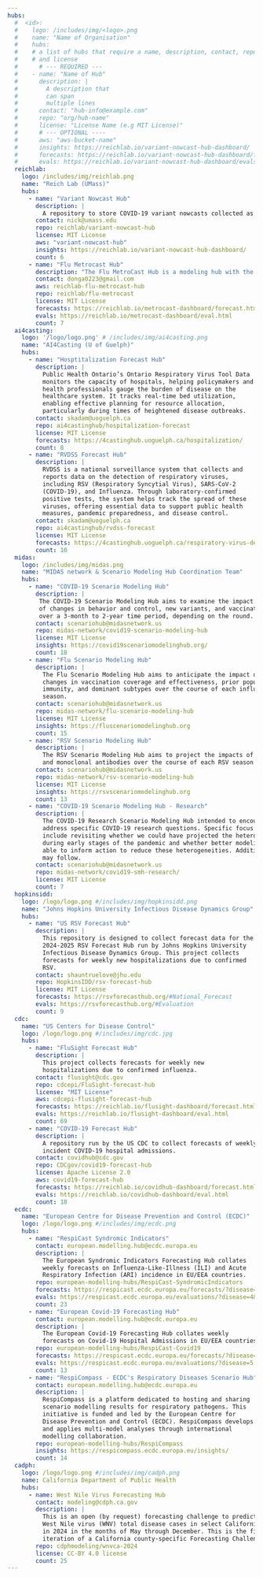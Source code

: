 ```yaml
---
hubs:
  #  <id>:
  #    logo: /includes/img/<logo>.png
  #    name: "Name of Organisation"
  #    hubs:
  #    # a list of hubs that require a name, description, contact, repo,
  #    # and license
  #      # --- REQUIRED ---
  #    - name: "Name of Hub"
  #      description: |
  #        A description that
  #        can span
  #        multiple lines
  #      contact: "hub-info@example.com"
  #      repo: "org/hub-name"
  #      license: "License Name (e.g MIT License)"
  #      # --- OPTIONAL ----
  #      aws: "aws-bucket-name"
  #      insights: https://reichlab.io/variant-nowcast-hub-dashboard/
  #      forecasts: https://reichlab.io/variant-nowcast-hub-dashboard/forecasts.html
  #      evals: https://reichlab.io/variant-nowcast-hub-dashboard/evals.html
  reichlab:
    logo: /includes/img/reichlab.png
    name: "Reich Lab (UMass)"
    hubs:
      - name: "Variant Nowcast Hub"
        description: |
          A repository to store COVID-19 variant nowcasts collected as a modeling hub.
        contact: nick@umass.edu
        repo: reichlab/variant-nowcast-hub
        license: MIT License
        aws: "variant-nowcast-hub"
        insights: https://reichlab.io/variant-nowcast-hub-dashboard/
        count: 6
      - name: "Flu Metrocast Hub"
        description: "The Flu MetroCast Hub is a modeling hub with the goal of\ncollecting city- and county-level forecasts of influenza\nactivity. The hub is led by the epiENGAGE team from UT-Austin\nand UMass-Amherst, as a part of the CDC Insight Net program. \n"
        contact: donga0223@gmail.com
        aws: reichlab-flu-metrocast-hub
        repo: reichlab/flu-metrocast
        license: MIT License
        forecasts: https://reichlab.io/metrocast-dashboard/forecast.html
        evals: https://reichlab.io/metrocast-dashboard/eval.html
        count: 7
  ai4casting:
    logo: '/logo/logo.png' # /includes/img/ai4casting.png
    name: "AI4Casting (U of Guelph)"
    hubs:
      - name: "Hosptitalization Forecast Hub"
        description: |
          Public Health Ontario’s Ontario Respiratory Virus Tool Data
          monitors the capacity of hospitals, helping policymakers and
          health professionals gauge the burden of disease on the
          healthcare system. It tracks real-time bed utilization,
          enabling effective planning for resource allocation,
          particularly during times of heightened disease outbreaks.
        contact: skadam@uoguelph.ca
        repo: ai4castinghub/hospitalization-forecast
        license: MIT License
        forecasts: https://4castinghub.uoguelph.ca/hospitalization/
        count: 8
      - name: "RVDSS Forecast Hub"
        description: |
          RVDSS is a national surveillance system that collects and
          reports data on the detection of respiratory viruses,
          including RSV (Respiratory Syncytial Virus), SARS-CoV-2
          (COVID-19), and Influenza. Through laboratory-confirmed
          positive tests, the system helps track the spread of these
          viruses, offering essential data to support public health
          measures, pandemic preparedness, and disease control.
        contact: skadam@uoguelph.ca
        repo: ai4castinghub/rvdss-forecast
        license: MIT License
        forecasts: https://4castinghub.uoguelph.ca/respiratory-virus-detections/
        count: 10
  midas:
    logo: /includes/img/midas.png
    name: "MIDAS network & Scenario Modeling Hub Coordination Team"
    hubs:
      - name: "COVID-19 Scenario Modeling Hub"
        description: |
         The COVID-19 Scenario Modeling Hub aims to examine the impact 
         of changes in behavior and control, new variants, and vaccination 
         over a 3-month to 2-year time period, depending on the round. 
        contact: scenariohub@midasnetwork.us
        repo: midas-network/covid19-scenario-modeling-hub
        license: MIT License
        insights: https://covid19scenariomodelinghub.org/
        count: 18
      - name: "Flu Scenario Modeling Hub"
        description: |
          The Flu Scenario Modeling Hub aims to anticipate the impact of 
          changes in vaccination coverage and effectiveness, prior population 
          immunity, and dominant subtypes over the course of each influenza 
          season. 
        contact: scenariohub@midasnetwork.us
        repo: midas-network/flu-scenario-modeling-hub
        license: MIT License
        insights: https://fluscenariomodelinghub.org
        count: 15
      - name: "RSV Scenario Modeling Hub"
        description: |
          The RSV Scenario Modeling Hub aims to project the impacts of new vaccines 
          and monoclonal antibodies over the course of each RSV season. 
        contact: scenariohub@midasnetwork.us
        repo: midas-network/rsv-scenario-modeling-hub
        license: MIT License
        insights: https://rsvscenariomodelinghub.org
        count: 13
      - name: "COVID-19 Scenario Modeling Hub - Research"
        description: |
          The COVID-19 Research Scenario Modeling Hub intended to encourage modeling to 
          address specific COVID-19 research questions. Specific focus areas in the pipeline 
          include revisiting whether we could have projected the heterogeneities observed 
          during early stages of the pandemic and whether better modeling may have been 
          able to inform action to reduce these heterogeneities. Additional research topics 
          may follow. 
        contact: scenariohub@midasnetwork.us
        repo: midas-network/covid19-smh-research/
        license: MIT License
        count: 7
  hopkinsidd:
    logo: /logo/logo.png #/includes/img/hopkinsidd.png
    name: "Johns Hopkins University Infectious Disease Dynamics Group"
    hubs:
      - name: "US RSV Forecast Hub"
        description: |
          This repository is designed to collect forecast data for the
          2024-2025 RSV Forecast Hub run by Johns Hopkins University
          Infectious Disease Dynamics Group. This project collects
          forecasts for weekly new hospitalizations due to confirmed
          RSV.
        contact: shauntruelove@jhu.edu
        repo: HopkinsIDD/rsv-forecast-hub
        license: MIT License
        forecasts: https://rsvforecasthub.org/#National_Forecast
        evals: https://rsvforecasthub.org/#Evaluation
        count: 9
  cdc:
    name: "US Centers for Disease Control"
    logo: /logo/logo.png #/includes/img/cdc.jpg
    hubs:
      - name: "FluSight Forecast Hub"
        description: |
          This project collects forecasts for weekly new
          hospitalizations due to confirmed influenza.
        contact: flusight@cdc.gov
        repo: cdcepi/FluSight-forecast-hub
        license: "MIT License"
        aws: cdcepi-flusight-forecast-hub
        forecasts: https://reichlab.io/flusight-dashboard/forecast.html
        evals: https://reichlab.io/flusight-dashboard/eval.html
        count: 69
      - name: "COVID-19 Forecast Hub"
        description: |
          A repository run by the US CDC to collect forecasts of weekly
          incident COVID-19 hospital admissions.
        contact: covidhub@cdc.gov
        repo: CDCgov/covid19-forecast-hub
        license: Apache License 2.0
        aws: covid19-forecast-hub
        forecasts: https://reichlab.io/covidhub-dashboard/forecast.html
        evals: https://reichlab.io/covidhub-dashboard/eval.html
        count: 18
  ecdc:
    name: "European Centre for Disease Prevention and Control (ECDC)"
    logo: /logo/logo.png #/includes/img/ecdc.png
    hubs:
      - name: "RespiCast Syndromic Indicators"
        contact: european.modelling.hub@ecdc.europa.eu
        description: |
          The European Syndromic Indicators Forecasting Hub collates
          weekly forecasts on Influenza-Like-Illness (ILI) and Acute
          Respiratory Infection (ARI) incidence in EU/EEA countries.
        repo: european-modelling-hubs/RespiCast-SyndromicIndicators
        forecasts: https://respicast.ecdc.europa.eu/forecasts/?disease=4&target=1
        evals: https://respicast.ecdc.europa.eu/evaluations/?disease=4&target=1
        count: 23
      - name: "European Covid-19 Forecasting Hub"
        contact: european.modelling.hub@ecdc.europa.eu
        description: |
          The European Covid-19 Forecasting Hub collates weekly
          forecasts on Covid-19 Hospital Admissions in EU/EEA countries.
        repo: european-modelling-hubs/RespiCast-Covid19
        forecasts: https://respicast.ecdc.europa.eu/forecasts/?disease=5
        evals: https://respicast.ecdc.europa.eu/evaluations/?disease=5
        count: 13
      - name: "RespiCompass - ECDC's Respiratory Diseases Scenario Hub"
        contact: european.modelling.hub@ecdc.europa.eu
        description: |
          RespiCompass is a platform dedicated to hosting and sharing
          scenario modelling results for respiratory pathogens. This
          initiative is funded and led by the European Centre for
          Disease Prevention and Control (ECDC). RespiCompass develops
          and applies multi-model analyses through international
          modelling collaboration.
        repo: european-modelling-hubs/RespiCompass
        insights: https://respicompass.ecdc.europa.eu/insights/
        count: 14
  cadph:
    logo: /logo/logo.png #/includes/img/cadph.png
    name: California Department of Public Health
    hubs:
      - name: West Nile Virus Forecasting Hub
        contact: modeling@cdph.ca.gov
        description: |
          This is an open (by request) forecasting challenge to predict monthly
          West Nile virus (WNV) total disease cases in select California counties
          in 2024 in the months of May through December. This is the first
          iteration of a California county-specific Forecasting Challenge.
        repo: cdphmodeling/wnvca-2024
        license: CC-BY 4.0 license
        count: 25
---
```


